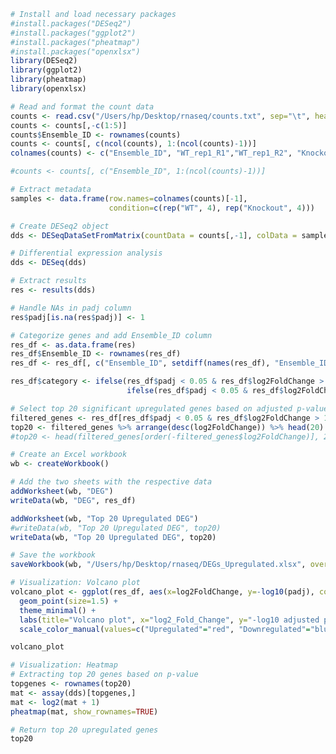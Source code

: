 ```{r}
# Install and load necessary packages
#install.packages("DESeq2")
#install.packages("ggplot2")
#install.packages("pheatmap")
#install.packages("openxlsx")
library(DESeq2)
library(ggplot2)
library(pheatmap)
library(openxlsx)

# Read and format the count data
counts <- read.csv("/Users/hp/Desktop/rnaseq/counts.txt", sep="\t", header=TRUE, skip=1, row.names = 1)
counts <- counts[,-c(1:5)]
counts$Ensemble_ID <- rownames(counts)
counts <- counts[, c(ncol(counts), 1:(ncol(counts)-1))]
colnames(counts) <- c("Ensemble_ID", "WT_rep1_R1","WT_rep1_R2", "Knockout_rep1_R1","Knockout_rep1_R2", "WT_rep2_R1", "WT_rep2_R2", "Knockout_rep2_R1", "Knockout_rep2_R2")

#counts <- counts[, c("Ensemble_ID", 1:(ncol(counts)-1))]

# Extract metadata
samples <- data.frame(row.names=colnames(counts)[-1], 
                      condition=c(rep("WT", 4), rep("Knockout", 4)))

# Create DESeq2 object
dds <- DESeqDataSetFromMatrix(countData = counts[,-1], colData = samples, design = ~ condition)

# Differential expression analysis
dds <- DESeq(dds)

# Extract results
res <- results(dds)

# Handle NAs in padj column
res$padj[is.na(res$padj)] <- 1

# Categorize genes and add Ensemble_ID column
res_df <- as.data.frame(res)
res_df$Ensemble_ID <- rownames(res_df)
res_df <- res_df[, c("Ensemble_ID", setdiff(names(res_df), "Ensemble_ID"))]

res_df$category <- ifelse(res_df$padj < 0.05 & res_df$log2FoldChange > 1, "Upregulated",
                          ifelse(res_df$padj < 0.05 & res_df$log2FoldChange < -1, "Downregulated", "Non-significant"))

# Select top 20 significant upregulated genes based on adjusted p-value
filtered_genes <- res_df[res_df$padj < 0.05 & res_df$log2FoldChange > 1,]
top20 <- filtered_genes %>% arrange(desc(log2FoldChange)) %>% head(20)
#top20 <- head(filtered_genes[order(-filtered_genes$log2FoldChange)], 20)

# Create an Excel workbook
wb <- createWorkbook()

# Add the two sheets with the respective data
addWorksheet(wb, "DEG")
writeData(wb, "DEG", res_df)

addWorksheet(wb, "Top 20 Upregulated DEG")
#writeData(wb, "Top 20 Upregulated DEG", top20)
writeData(wb, "Top 20 Upregulated DEG", top20)

# Save the workbook
saveWorkbook(wb, "/Users/hp/Desktop/rnaseq/DEGs_Upregulated.xlsx", overwrite = TRUE)

# Visualization: Volcano plot
volcano_plot <- ggplot(res_df, aes(x=log2FoldChange, y=-log10(padj), color=category)) +
  geom_point(size=1.5) +
  theme_minimal() +
  labs(title="Volcano plot", x="log2_Fold_Change", y="-log10 adjusted p-value") +
  scale_color_manual(values=c("Upregulated"="red", "Downregulated"="blue", "Non-significant"="grey50"))

volcano_plot

# Visualization: Heatmap
# Extracting top 20 genes based on p-value
topgenes <- rownames(top20)
mat <- assay(dds)[topgenes,]
mat <- log2(mat + 1)
pheatmap(mat, show_rownames=TRUE)

# Return top 20 upregulated genes
top20
```